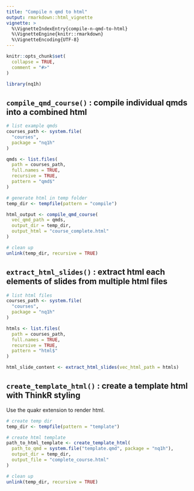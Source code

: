 ```yaml
---
title: "Compile n qmd to html"
output: rmarkdown::html_vignette
vignette: >
  %\VignetteIndexEntry{compile-n-qmd-to-html}
  %\VignetteEngine{knitr::rmarkdown}
  %\VignetteEncoding{UTF-8}
---
```


```r
knitr::opts_chunk$set(
  collapse = TRUE,
  comment = "#>"
)
```

```r
library(nq1h)
```

<!-- WARNING - This vignette is generated by {fusen} from /dev/flat_compile_qmd_course.Rmd: do not edit by hand -->

## `compile_qmd_course()` : compile individual qmds into a combined html

```r
# list example qmds
courses_path <- system.file(
  "courses",
  package = "nq1h"
)

qmds <- list.files(
  path = courses_path,
  full.names = TRUE,
  recursive = TRUE,
  pattern = "qmd$"
)

# generate html in temp folder
temp_dir <- tempfile(pattern = "compile")

html_output <- compile_qmd_course(
  vec_qmd_path = qmds,
  output_dir = temp_dir,
  output_html = "course_complete.html"
)

# clean up
unlink(temp_dir, recursive = TRUE)
```

## `extract_html_slides()` : extract html each elements of slides from multiple html files

```r
# list html files
courses_path <- system.file(
  "courses",
  package = "nq1h"
)

htmls <- list.files(
  path = courses_path,
  full.names = TRUE,
  recursive = TRUE,
  pattern = "html$"
)

html_slide_content <- extract_html_slides(vec_html_path = htmls)
```

## `create_template_html()` : create a template html with ThinkR styling

Use the quakr extension to render html.
    

  

```r
# create temp dir
temp_dir <- tempfile(pattern = "template")

# create html template
path_to_html_template <- create_template_html(
  path_to_qmd = system.file("template.qmd", package = "nq1h"),
  output_dir = temp_dir,
  output_file = "complete_course.html"
)

# clean up
unlink(temp_dir, recursive = TRUE)
```

  

  


